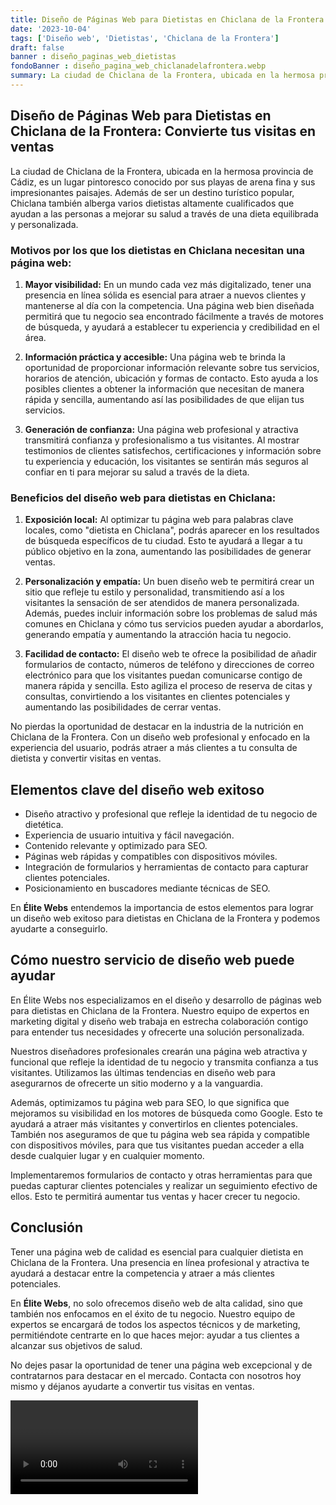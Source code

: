 ```yaml
---
title: Diseño de Páginas Web para Dietistas en Chiclana de la Frontera
date: '2023-10-04'
tags: ['Diseño web', 'Dietistas', 'Chiclana de la Frontera']
draft: false
banner : diseño_paginas_web_dietistas
fondoBanner : diseño_pagina_web_chiclanadelafrontera.webp
summary: La ciudad de Chiclana de la Frontera, ubicada en la hermosa provincia de Cádiz, es un lugar pintoresco conocido por sus playas de arena fina y sus impresionantes paisajes. Además de ser un destino turístico popular, Chiclana también alberga varios dietistas altamente cualificados que ayudan a las personas a mejorar su salud a través de una dieta equilibrada y personalizada.
---
```


## **Diseño de Páginas Web para Dietistas en Chiclana de la Frontera: Convierte tus visitas en ventas**

La ciudad de Chiclana de la Frontera, ubicada en la hermosa provincia de Cádiz, es un lugar pintoresco conocido por sus playas de arena fina y sus impresionantes paisajes. Además de ser un destino turístico popular, Chiclana también alberga varios dietistas altamente cualificados que ayudan a las personas a mejorar su salud a través de una dieta equilibrada y personalizada.

### Motivos por los que los dietistas en Chiclana necesitan una página web:

1. **Mayor visibilidad:** En un mundo cada vez más digitalizado, tener una presencia en línea sólida es esencial para atraer a nuevos clientes y mantenerse al día con la competencia. Una página web bien diseñada permitirá que tu negocio sea encontrado fácilmente a través de motores de búsqueda, y ayudará a establecer tu experiencia y credibilidad en el área.

2. **Información práctica y accesible:** Una página web te brinda la oportunidad de proporcionar información relevante sobre tus servicios, horarios de atención, ubicación y formas de contacto. Esto ayuda a los posibles clientes a obtener la información que necesitan de manera rápida y sencilla, aumentando así las posibilidades de que elijan tus servicios.

3. **Generación de confianza:** Una página web profesional y atractiva transmitirá confianza y profesionalismo a tus visitantes. Al mostrar testimonios de clientes satisfechos, certificaciones y información sobre tu experiencia y educación, los visitantes se sentirán más seguros al confiar en ti para mejorar su salud a través de la dieta.

### Beneficios del diseño web para dietistas en Chiclana:

1. **Exposición local:** Al optimizar tu página web para palabras clave locales, como "dietista en Chiclana", podrás aparecer en los resultados de búsqueda específicos de tu ciudad. Esto te ayudará a llegar a tu público objetivo en la zona, aumentando las posibilidades de generar ventas.

2. **Personalización y empatía:** Un buen diseño web te permitirá crear un sitio que refleje tu estilo y personalidad, transmitiendo así a los visitantes la sensación de ser atendidos de manera personalizada. Además, puedes incluir información sobre los problemas de salud más comunes en Chiclana y cómo tus servicios pueden ayudar a abordarlos, generando empatía y aumentando la atracción hacia tu negocio.

3. **Facilidad de contacto:** El diseño web te ofrece la posibilidad de añadir formularios de contacto, números de teléfono y direcciones de correo electrónico para que los visitantes puedan comunicarse contigo de manera rápida y sencilla. Esto agiliza el proceso de reserva de citas y consultas, convirtiendo a los visitantes en clientes potenciales y aumentando las posibilidades de cerrar ventas.

No pierdas la oportunidad de destacar en la industria de la nutrición en Chiclana de la Frontera. Con un diseño web profesional y enfocado en la experiencia del usuario, podrás atraer a más clientes a tu consulta de dietista y convertir visitas en ventas.

<GifSeo />

<Cta />

## Elementos clave del diseño web exitoso

- Diseño atractivo y profesional que refleje la identidad de tu negocio de dietética.
- Experiencia de usuario intuitiva y fácil navegación.
- Contenido relevante y optimizado para SEO.
- Páginas web rápidas y compatibles con dispositivos móviles.
- Integración de formularios y herramientas de contacto para capturar clientes potenciales.
- Posicionamiento en buscadores mediante técnicas de SEO.

En **Élite Webs** entendemos la importancia de estos elementos para lograr un diseño web exitoso para dietistas en Chiclana de la Frontera y podemos ayudarte a conseguirlo.

## Cómo nuestro servicio de diseño web puede ayudar

En Élite Webs nos especializamos en el diseño y desarrollo de páginas web para dietistas en Chiclana de la Frontera. Nuestro equipo de expertos en marketing digital y diseño web trabaja en estrecha colaboración contigo para entender tus necesidades y ofrecerte una solución personalizada.

Nuestros diseñadores profesionales crearán una página web atractiva y funcional que refleje la identidad de tu negocio y transmita confianza a tus visitantes. Utilizamos las últimas tendencias en diseño web para asegurarnos de ofrecerte un sitio moderno y a la vanguardia.

Además, optimizamos tu página web para SEO, lo que significa que mejoramos su visibilidad en los motores de búsqueda como Google. Esto te ayudará a atraer más visitantes y convertirlos en clientes potenciales. También nos aseguramos de que tu página web sea rápida y compatible con dispositivos móviles, para que tus visitantes puedan acceder a ella desde cualquier lugar y en cualquier momento.

Implementaremos formularios de contacto y otras herramientas para que puedas capturar clientes potenciales y realizar un seguimiento efectivo de ellos. Esto te permitirá aumentar tus ventas y hacer crecer tu negocio.

## Conclusión

Tener una página web de calidad es esencial para cualquier dietista en Chiclana de la Frontera. Una presencia en línea profesional y atractiva te ayudará a destacar entre la competencia y atraer a más clientes potenciales.

En **Élite Webs**, no solo ofrecemos diseño web de alta calidad, sino que también nos enfocamos en el éxito de tu negocio. Nuestro equipo de expertos se encargará de todos los aspectos técnicos y de marketing, permitiéndote centrarte en lo que haces mejor: ayudar a tus clientes a alcanzar sus objetivos de salud.

No dejes pasar la oportunidad de tener una página web excepcional y de contratarnos para destacar en el mercado. Contacta con nosotros hoy mismo y déjanos ayudarte a convertir tus visitas en ventas.

<Video />

<CtaBot job='Dietistas' city='Chiclana de la Frontera'/>

<Gmaps query='Chiclana de la Frontera+españa+maps' />